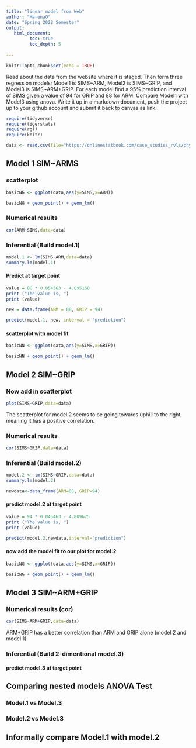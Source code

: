 ```yaml
---
title: "linear model from Web"
author: "MarenaO"
date: "Spring 2022 Semester"
output:
   html_document:
         toc: true
         toc_depth: 5
        
---
```


```r
knitr::opts_chunk$set(echo = TRUE)
```


Read about the data from the website where it is staged.  Then form three regression models; Model1 is SIMS~ARM, Model2 is SIMS~GRIP, and Model3 is SIMS~ARM+GRIP. For each model find a 95% prediction interval of SIMS given a value of 94  for GRIP and 88 for ARM. Compare Model1 with Model3 using anova. Write it up in a markdown document, push the project up to your github account and submit it back to canvas as link. 

 


```r
require(tidyverse)
require(tigerstats)
require(rgl)
require(knitr)

```

```r
data <- read.csv(file="https://onlinestatbook.com/case_studies_rvls/physical_strength/data.txt",sep="",header=TRUE)  

```

## Model 1 SIM~ARMS

### scatterplot

```r
basicNG <- ggplot(data,aes(y=SIMS,x=ARM))
```
```r
basicNG + geom_point() + geom_lm()
```


### Numerical results

```r
cor(ARM~SIMS,data=data)
```

### Inferential  (Build model.1)

```r
model.1 <- lm(SIMS~ARM,data=data)
summary.lm(model.1)
```

#### Predict at target point
```r
value = 88 * 0.054563 - 4.095160
print ("The value is, ")
print (value)
```

```r
new = data.frame(ARM = 88, GRIP = 94)
```

```r
predict(model.1, new, interval = "prediction")
```




#### scatterplot with model fit
  
```r
basicNN <- ggplot(data,aes(y=SIMS,x=GRIP))
```
```r
basicNN + geom_point() + geom_lm()
```
  

## Model 2 SIM~GRIP

### Now add in scatterplot

```r
plot(SIMS~GRIP,data=data)
```

The scatterplot for model 2 seems to be going towards uphill to the right, meaning it has a positive correlation.

### Numerical results 

```r
cor(SIMS~GRIP,data=data)
```


### Inferential  (Build model.2)
  
  
```r
model.2 <- lm(SIMS~GRIP,data=data)
summary.lm(model.2)
```  

```r
newdata<-data_frame(ARM=88, GRIP=94)
```


#### predict model.2 at target point

```r
value = 94 * 0.045463 - 4.809675
print ("The value is, ")
print (value)
```

```r
predict(model.2,newdata,interval="prediction")
```

#### now add the model fit to our plot for model.2
  
```r
basicNG <- ggplot(data,aes(y=SIMS,x=GRIP))
```
```r
basicNG + geom_point() + geom_lm()
```


## Model 3 SIM~ARM+GRIP

### Numerical results (cor)

```r
cor(SIMS~ARM+GRIP,data=data)
```
  ARM+GRIP has a better correlation than ARM and GRIP alone (model 2 and model 1).
  
### Inferential  (Build 2-dimentional model.3)

#### predict model.3 at target point
  

## Comparing nested models ANOVA Test

### Model.1 vs Model.3
### Model.2 vs Model.3

## Informally compare Model.1 with model.2

